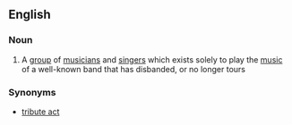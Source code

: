 ==English==

===Noun===
{{wikipedia|tribute act}}
{{en-noun|sg=[[tribute]] [[band]]}}

#{{music}} A [[group]] of [[musician]]s and [[singer]]s which exists solely to play the [[music]] of a well-known band that has disbanded, or no longer tours

===Synonyms===
*[[tribute act]]